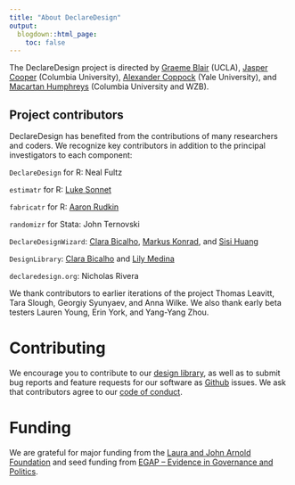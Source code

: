 ```yaml
---
title: "About DeclareDesign"
output:
  blogdown::html_page:
    toc: false
---
```


The DeclareDesign project is directed by [Graeme Blair](https://graemeblair.com) (UCLA), [Jasper Cooper](http://jasper-cooper.com) (Columbia University), [Alexander Coppock](http://alexandercoppock.com) (Yale University), and [Macartan Humphreys](http://macartan.nyc) (Columbia University and WZB).

## Project contributors

DeclareDesign has benefited from the contributions of many researchers and coders. We recognize key contributors in addition to the principal investigators to each component:

`DeclareDesign` for R: Neal Fultz

`estimatr` for R: [Luke Sonnet](http://lukesonnet.com)

`fabricatr` for R: [Aaron Rudkin](http://rudkin.ca)

`randomizr` for Stata: John Ternovski

`DeclareDesignWizard`: [Clara Bicalho](https://polisci.berkeley.edu/people/person/clara-bicalho-maia-correia), [Markus Konrad](https://twitter.com/_knrd), and [Sisi Huang](https://twitter.com/zerinahuang)

`DesignLibrary`: [Clara Bicalho](https://polisci.berkeley.edu/people/person/clara-bicalho-maia-correia) and [Lily Medina](https://twitter.com/lilymiru)

`declaredesign.org`: Nicholas Rivera

We thank contributors to earlier iterations of the project Thomas Leavitt, Tara Slough, Georgiy Syunyaev, and Anna Wilke. We also thank early beta testers Lauren Young, Erin York, and Yang-Yang Zhou.

# Contributing

We encourage you to contribute to our [design library](/library/),
as well as to submit bug reports and feature requests for our software as [Github](https://github.com/DeclareDesign) issues.
We ask that contributors agree to our [code of conduct](/conduct/).

# Funding

We are grateful for major funding from the [Laura and John Arnold Foundation](http://www.arnoldfoundation.org/)
and seed funding from [EGAP -- Evidence in Governance and Politics](http://egap.org).
